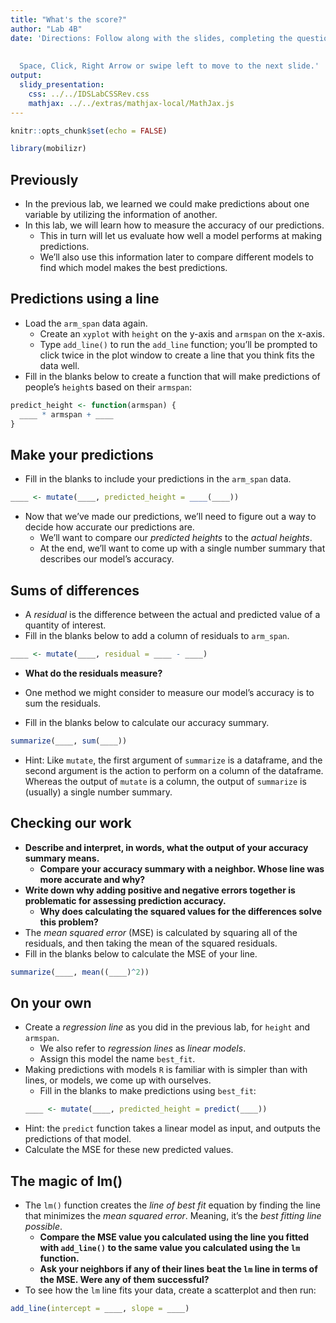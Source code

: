 ```yaml
---
title: "What's the score?"
author: "Lab 4B"
date: 'Directions: Follow along with the slides, completing the questions in <font color=#25679E><b>blue</b></font> on your computer, and answering the questions in **red** in your journal.  
  
  
  Space, Click, Right Arrow or swipe left to move to the next slide.'
output: 
  slidy_presentation: 
    css: ../../IDSLabCSSRev.css
    mathjax: ../../extras/mathjax-local/MathJax.js
---
```


```r
knitr::opts_chunk$set(echo = FALSE)
```

```r
library(mobilizr)
```

## Previously

- In the previous lab, we learned we could make predictions about one variable by utilizing the information of another.
- In this lab, we will learn how to measure the accuracy of our predictions.
    - This in turn will let us evaluate how well a model performs at making predictions.
    - We'll also use this information later to compare different models to find which model makes the best predictions.


## Predictions using a line

- <span class="blue">Load the `arm_span` data again.</span>
    - <span class="blue">Create an `xyplot` with `height` on the y-axis and `armspan` on the x-axis.</span>
    - <span class="blue">Type `add_line()` to run the `add_line` function; you'll be prompted to click twice in the plot window to create a line that you think fits the data well.</span>
- <span class="blue">Fill in the blanks below to create a function that will make predictions of people's `height`s based on their `armspan`:</span>
```r
predict_height <- function(armspan) {
  ____ * armspan + ____
}
```


## Make your predictions

- <span class="blue">Fill in the blanks to include your predictions in the `arm_span` data.</span>
```r
____ <- mutate(____, predicted_height = ____(____))
```
- Now that we've made our predictions, we'll need to figure out a way to decide how accurate our predictions are.
    - We'll want to compare our _predicted heights_ to the _actual heights_.
    - At the end, we'll want to come up with a single number summary that describes our model's accuracy.


## Sums of differences

- A _residual_ is the difference between the actual and predicted value of a quantity of interest.
- <span class="blue">Fill in the blanks below to add a column of residuals to `arm_span`.</span>

```r
____ <- mutate(____, residual = ____ - ____)
```

- **What do the residuals measure?**

- One method we might consider to measure our model's accuracy is to sum the residuals.
- <span class="blue">Fill in the blanks below to calculate our accuracy summary.</span>

```r
summarize(____, sum(____))
```

- Hint: Like `mutate`, the first argument of `summarize` is a dataframe, and the second argument is the action to perform on a column of the dataframe. Whereas the output of `mutate` is a column, the output of `summarize` is (usually) a single number summary.

## Checking our work

- **Describe and interpret, in words, what the output of your accuracy summary means.**
    - **Compare your accuracy summary with a neighbor. Whose line was more accurate and why?**
- **Write down why adding positive and negative errors together is problematic for assessing prediction accuracy.**
    - **Why does calculating the squared values for the differences solve this problem?**
    
- The _mean squared error_ (MSE) is calculated by squaring all of the residuals, and then taking the mean of the squared residuals.
- <span class="blue">Fill in the blanks below to calculate the MSE of your line.</span>

```r
summarize(____, mean((____)^2))
```

## On your own

- <span class="blue">Create a _regression line_ as you did in the previous lab, for `height` and `armspan`.</span>
    - We also refer to _regression lines_ as _linear models_.
    - <span class="blue">Assign this model the name `best_fit`. </span>
- Making predictions with models `R` is familiar with is simpler than with lines, or models, we come up with ourselves.
    - <span class="blue">Fill in the blanks to make predictions using `best_fit`:</span>
```r
____ <- mutate(____, predicted_height = predict(____))
```

- Hint: the `predict` function takes a linear model as input, and outputs the predictions of that model.
- <span class="blue">Calculate the MSE for these new predicted values.</span>


## The magic of lm()

- The `lm()` function creates the _line of best fit_ equation by finding the line that minimizes the _mean squared error_. Meaning, it's the _best fitting line possible_. 
    - **Compare the MSE value you calculated using the line you fitted with `add_line()` to the same value you calculated using the `lm` function.**
    - **Ask your neighbors if any of their lines beat the `lm` line in terms of the MSE. Were any of them successful?**
- <span class="blue">To see how the `lm` line fits your data, create a scatterplot and then run:</span>
```r
add_line(intercept = ____, slope = ____)
```

